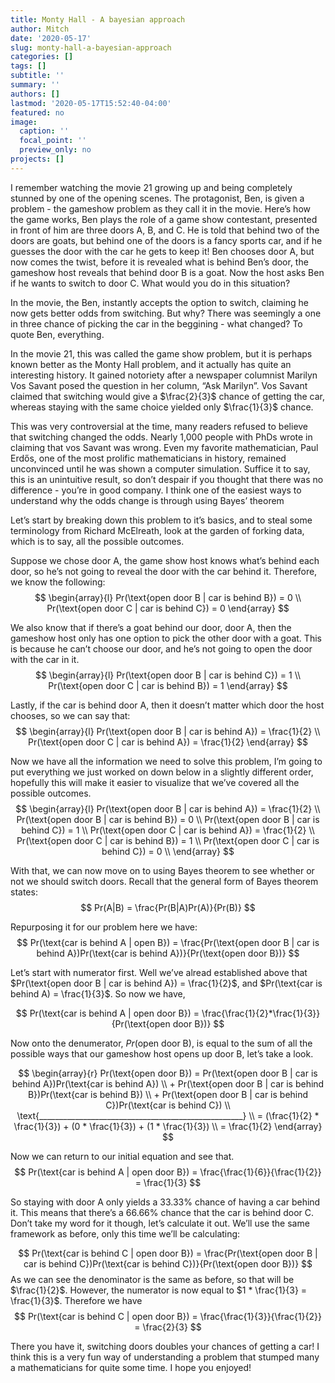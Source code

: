 ```yaml
---
title: Monty Hall - A bayesian approach
author: Mitch
date: '2020-05-17'
slug: monty-hall-a-bayesian-approach
categories: []
tags: []
subtitle: ''
summary: ''
authors: []
lastmod: '2020-05-17T15:52:40-04:00'
featured: no
image:
  caption: ''
  focal_point: ''
  preview_only: no
projects: []
---
```


I remember watching the movie 21 growing up and being completely stunned by one of the opening scenes. The protagonist, Ben, is given a problem - the gameshow problem as they call it in the movie. Here's how the game works, Ben plays the role of a game show contestant, presented in front of him are three doors A, B, and C. He is told that behind two of the doors are goats, but behind one of the doors is a fancy sports car, and if he guesses the door with the car he gets to keep it! Ben chooses door A, but now comes the twist, before it is revealed what is behind Ben's door, the gameshow host reveals that behind door B is a goat. Now the host asks Ben if he wants to switch to door C. What would you do in this situation? 

In the movie, the Ben, instantly accepts the option to switch, claiming he now gets better odds from switching. But why? There was seemingly a one in three chance of picking the car in the beggining - what changed? To quote Ben, everything.

In the movie 21, this was called the game show problem, but it is perhaps known better as the Monty Hall problem, and it actually has quite an interesting history. It gained notoriety after a newspaper columnist Marilyn Vos Savant posed the question in her column, "Ask Marilyn". Vos Savant claimed that switching would give a $\frac{2}{3}$ chance of getting the car, whereas staying with the same choice yielded only $\frac{1}{3}$ chance.

This was very controversial at the time, many readers refused to believe that switching changed the odds. Nearly 1,000 people with PhDs wrote in claiming that vos Savant was wrong. Even my favorite mathematician, Paul Erdős, one of the most prolific mathematicians in history, remained unconvinced until he was shown a computer simulation. Suffice it to say, this is an unintuitive result, so don't despair if you thought that there was no difference - you're in good company. I think one of the easiest ways to understand why the odds change is through using Bayes' theorem

Let's start by breaking down this problem to it's basics, and to steal some terminology from Richard McElreath, look at the garden of forking data, which is to say, all the possible outcomes.

Suppose we chose door A, the game show host knows what's behind each door, so he's not going to reveal the door with the car behind it. Therefore, we know the following:
$$
\begin{array}{l}
Pr(\text{open door B | car is behind B}) = 0 \\
Pr(\text{open door C | car is behind C}) = 0
\end{array}
$$

We also know that if there's a goat behind our door, door A, then the gameshow host only has one option to pick the other door with a goat. This is because he can't choose our door, and he's not going to open the door with the car in it.
$$
\begin{array}{l}
Pr(\text{open door B | car is behind C}) = 1 \\
Pr(\text{open door C | car is behind B}) = 1
\end{array}
$$

Lastly, if the car is behind door A, then it doesn't matter which door the host chooses, so we can say that:
$$
\begin{array}{l}
Pr(\text{open door B | car is behind A}) = \frac{1}{2} \\
Pr(\text{open door C | car is behind A}) = \frac{1}{2}
\end{array}
$$


Now we have all the information we need to solve this problem, I'm going to put everything we just worked on down below in a slightly different order, hopefully this will make it easier to visualize that we've covered all the possible outcomes.
$$
\begin{array}{l}
Pr(\text{open door B | car is behind A}) = \frac{1}{2} \\
Pr(\text{open door B | car is behind B}) = 0 \\
Pr(\text{open door B | car is behind C}) = 1 \\
Pr(\text{open door C | car is behind A}) = \frac{1}{2} \\
Pr(\text{open door C | car is behind B}) = 1 \\
Pr(\text{open door C | car is behind C}) = 0 \\
\end{array}
$$

With that, we can now move on to using Bayes theorem to see whether or not we should switch doors. Recall that the general form of Bayes theorem states:
$$
Pr(A|B) = \frac{Pr(B|A)Pr(A)}{Pr(B)}
$$

Repurposing it for our problem here we have:
$$
Pr(\text{car is behind A | open B}) = \frac{Pr(\text{open door B | car is behind A})Pr(\text{car is behind A})}{Pr(\text{open door B})}
$$

Let's start with numerator first. Well we've alread established above that $Pr(\text{open door B | car is behind A}) = \frac{1}{2}$, and $Pr(\text{car is behind A) = \frac{1}{3}$. So now we have,

$$
Pr(\text{car is behind A | open door B}) = \frac{\frac{1}{2}*\frac{1}{3}}{Pr(\text{open door B})}
$$

Now onto the denumerator, $Pr(\text{open door B})$, is equal to the sum of all the possible ways that our gameshow host opens up door B, let's take a look.

$$
\begin{array}{r}
Pr(\text{open door B}) = Pr(\text{open door B | car is behind A})Pr(\text{car is behind A}) \\ 
+ Pr(\text{open door B | car is behind B})Pr(\text{car is behind B}) \\
+ Pr(\text{open door B | car is behind C})Pr(\text{car is behind C}) \\
\text{___________________________________________________} \\
= (\frac{1}{2} * \frac{1}{3}) + (0 * \frac{1}{3}) + (1 * \frac{1}{3}) \\
= \frac{1}{2}
\end{array}
$$

Now we can return to our initial equation and see that.
$$
Pr(\text{car is behind A | open door B}) = \frac{\frac{1}{6}}{\frac{1}{2}} = \frac{1}{3}
$$

So staying with door A only yields a 33.33% chance of having a car behind it. This means that there's a 66.66% chance that the car is behind door C. Don't take my word for it though, let's calculate it out. We'll use the same framework as before, only this time we'll be calculating: 

$$
Pr(\text{car is behind C | open door B}) = \frac{Pr(\text{open door B | car is behind C})Pr(\text{car is behind C})}{Pr(\text{open door B})}
$$
As we can see the denominator is the same as before, so that will be $\frac{1}{2}$. However, the numerator is now equal to $1 * \frac{1}{3} = \frac{1}{3}$. Therefore we have 
$$
Pr(\text{car is behind C | open door B}) = \frac{\frac{1}{3}}{\frac{1}{2}} = \frac{2}{3}
$$

There you have it, switching doors doubles your chances of getting a car! I think this is a very fun way of understanding a problem that stumped many a mathematicians for quite some time. I hope you enjoyed!